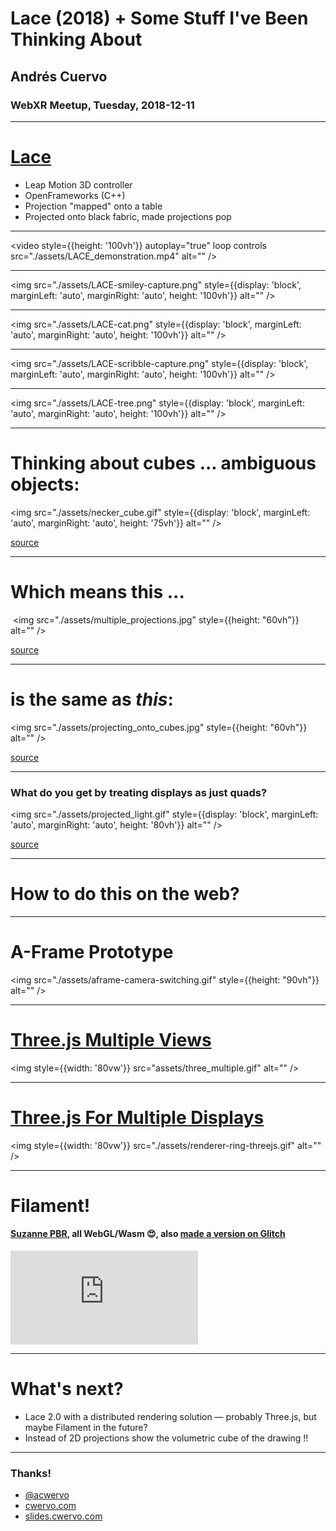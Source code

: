 
<!--

Possible chronological ordering for presentation:
- tinguely art piece
- muriel cooper
- Dynamicland
- Chalktalk
-->

# Lace (2018) + Some Stuff I've Been Thinking About
## Andrés Cuervo
### WebXR Meetup, Tuesday, 2018-12-11

---

# [Lace](https://cwervo.com/lace/)

- Leap Motion 3D controller
- OpenFrameworks (C++)
- Projection "mapped" onto a table
- Projected onto black fabric, made projections pop

---

<video style={{height: '100vh'}}  autoplay="true" loop controls src="./assets/LACE_demonstration.mp4" alt="" />

---

<img src="./assets/LACE-smiley-capture.png" style={{display: 'block', marginLeft: 'auto', marginRight: 'auto', height: '100vh'}} alt="" />

---

<img src="./assets/LACE-cat.png" style={{display: 'block', marginLeft: 'auto', marginRight: 'auto', height: '100vh'}} alt="" />

---

<img src="./assets/LACE-scribble-capture.png" style={{display: 'block', marginLeft: 'auto', marginRight: 'auto', height: '100vh'}} alt="" />

---

<img src="./assets/LACE-tree.png" style={{display: 'block', marginLeft: 'auto', marginRight: 'auto', height: '100vh'}} alt="" />


---

# Thinking about cubes ... ambiguous objects:

<img src="./assets/necker_cube.gif" style={{display: 'block', marginLeft: 'auto', marginRight: 'auto', height: '75vh'}} alt="" />

[source](https://neurochannels.blogspot.com/2009/09/consciousness-6-reversible-figures.html)

---

# Which means this ...

![]()
<img src="./assets/multiple_projections.jpg" style={{height: "60vh"}} alt="" />

[source](http://www.hrt-me.com/interactive-wall.htm)

---

# is the same as _this_:

<img src="./assets/projecting_onto_cubes.jpg" style={{height: "60vh"}} alt="" />

[source](https://www.youtube.com/watch?v=P1az8bbuOLg)

---

### What do you get by treating displays as just quads?

<img src="./assets/projected_light.gif" style={{display: 'block', marginLeft: 'auto', marginRight: 'auto', height: '80vh'}} alt="" />

[source](https://www.instagram.com/p/BUsdn43jv4S/?utm_source=ig_share_sheet&igshid=ezoi70zdlfnd)

---

# How to do this on the web?

---

# A-Frame Prototype

<img src="./assets/aframe-camera-switching.gif" style={{height: "90vh"}} alt="" />

---

# [Three.js Multiple Views](https://threejs.org/examples/webgl_multiple_views.html)

<img style={{width: '80vw'}} src="assets/three_multiple.gif" alt="" />

---

# [Three.js For Multiple Displays](https://threejs.org/examples/?q=mul#webgl_multiple_canvases_circle)

<img style={{width: '80vw'}} src="./assets/renderer-ring-threejs.gif" alt="" />

---

# Filament!

#### [Suzanne PBR](https://google.github.io/filament/webgl/demo_suzanne.html), all WebGL/Wasm 😍, also [made a version on Glitch](https://filament-test.glitch.me)


<iframe src="https://google.github.io/filament/webgl/demo_suzanne.html" frameborder="0" style={{width: '80vw', height: '65vh'}}></iframe>

---

# What's next?

- Lace 2.0 with a distributed rendering solution — probably Three.js, but maybe Filament in the future?
- Instead of 2D projections show the volumetric cube of the drawing !!

---

<div style={{fontSize: "5rem"}}>
<h3>Thanks!</h3>
<ul>
    <li><a style={{color: "black"}} href="https://twitter.com/acwervo">@acwervo</a></li>
    <li><a style={{color: "black"}} href="https://cwervo.com">cwervo.com</a></li>
    <li><a style={{color: "black"}} href="https://slides.cwervo.com">slides.cwervo.com</a></li>
</ul>
</div>
